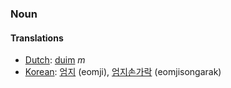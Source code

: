 ===Noun===

====Translations====
*[[Dutch]]: [[duim]] ''m''
*[[Korean]]: [[엄지]] (eomji), [[엄지손가락]] (eomjisongarak)